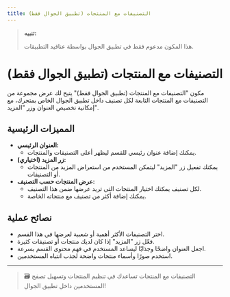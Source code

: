 ```yaml
---
title: التصنيفات مع المنتجات (تطبيق الجوال فقط)
---
```


> **تنبيه:**
>
> هذا المكون مدعوم فقط في تطبيق الجوال بواسطة عناقيد التطبيقات.

# التصنيفات مع المنتجات (تطبيق الجوال فقط)

مكون "التصنيفات مع المنتجات (تطبيق الجوال فقط)" يتيح لك عرض مجموعة من التصنيفات مع المنتجات التابعة لكل تصنيف داخل تطبيق الجوال الخاص بمتجرك، مع إمكانية تخصيص العنوان وزر "المزيد".

## المميزات الرئيسية

- **العنوان الرئيسي:**
  - يمكنك إضافة عنوان رئيسي للقسم ليظهر أعلى التصنيفات والمنتجات.
- **زر المزيد (اختياري):**
  - يمكنك تفعيل زر "المزيد" ليتمكن المستخدم من استعراض المزيد من المنتجات أو التصنيفات.
- **عرض المنتجات حسب التصنيف:**
  - لكل تصنيف يمكنك اختيار المنتجات التي تريد عرضها ضمن هذا التصنيف.
  - يمكنك إضافة أكثر من تصنيف مع منتجاته الخاصة.

## نصائح عملية
- اختر التصنيفات الأكثر أهمية أو شعبية لعرضها في هذا القسم.
- فعّل زر "المزيد" إذا كان لديك منتجات أو تصنيفات كثيرة.
- اجعل العنوان واضحًا وجذابًا ليساعد المستخدم في فهم محتوى القسم بسرعة.
- استخدم صورًا وأسماء منتجات واضحة لجذب انتباه المستخدمين.

---

> 🗃️ التصنيفات مع المنتجات تساعدك في تنظيم المنتجات وتسهيل تصفح المستخدمين داخل تطبيق الجوال!
